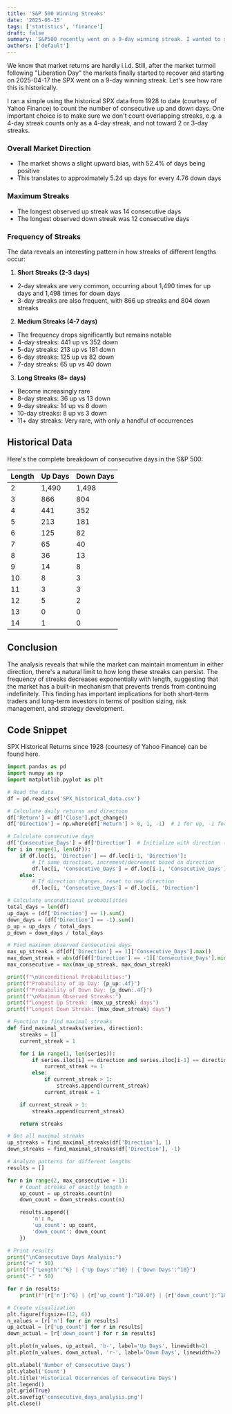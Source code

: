 ```yaml
---
title: 'S&P 500 Winning Streaks'
date: '2025-05-15'
tags: ['statistics', 'finance']
draft: false
summary: 'S&P500 recently went on a 9-day winning streak. I wanted to see how often this has happened historically.'
authors: ['default']
---
```


We know that market returns are hardly i.i.d. Still, after the market turmoil following "Liberation Day" the markets finally started
to recover and starting on 2025-04-17 the SPX went on a 9-day winning streak. Let's see how rare this is historically.

I ran a simple using the historical SPX data from 1928 to date (courtesy of Yahoo Finance) to count the number of consecutive up and down days.
One important choice is to make sure we don't count overlapping streaks, e.g. a 4-day streak counts only as a 4-day streak, and not toward 2 or 3-day streaks.

### Overall Market Direction
- The market shows a slight upward bias, with 52.4% of days being positive
- This translates to approximately 5.24 up days for every 4.76 down days

### Maximum Streaks
- The longest observed up streak was 14 consecutive days
- The longest observed down streak was 12 consecutive days

### Frequency of Streaks
The data reveals an interesting pattern in how streaks of different lengths occur:

1. **Short Streaks (2-3 days)**
- 2-day streaks are very common, occurring about 1,490 times for up days and 1,498 times for down days
- 3-day streaks are also frequent, with 866 up streaks and 804 down streaks

2. **Medium Streaks (4-7 days)**
- The frequency drops significantly but remains notable
- 4-day streaks: 441 up vs 352 down
- 5-day streaks: 213 up vs 181 down
- 6-day streaks: 125 up vs 82 down
- 7-day streaks: 65 up vs 40 down

3. **Long Streaks (8+ days)**
- Become increasingly rare
- 8-day streaks: 36 up vs 13 down
- 9-day streaks: 14 up vs 8 down
- 10-day streaks: 8 up vs 3 down
- 11+ day streaks: Very rare, with only a handful of occurrences

## Historical Data

Here's the complete breakdown of consecutive days in the S&P 500:

| Length | Up Days | Down Days |
|--------|---------|-----------|
| 2      | 1,490   | 1,498     |
| 3      | 866     | 804       |
| 4      | 441     | 352       |
| 5      | 213     | 181       |
| 6      | 125     | 82        |
| 7      | 65      | 40        |
| 8      | 36      | 13        |
| 9      | 14      | 8         |
| 10     | 8       | 3         |
| 11     | 3       | 3         |
| 12     | 5       | 2         |
| 13     | 0       | 0         |
| 14     | 1       | 0         |

## Conclusion

The analysis reveals that while the market can maintain momentum in either direction, there's a natural limit to how long these
streaks can persist. The frequency of streaks decreases exponentially with length, suggesting that
the market has a built-in mechanism that prevents trends from continuing indefinitely. This finding has important implications for both
short-term traders and long-term investors in terms of position sizing, risk management, and strategy development.

## Code Snippet

SPX Historical Returns since 1928 (courtesy of Yahoo Finance) can be found here.

```Python
import pandas as pd
import numpy as np
import matplotlib.pyplot as plt

# Read the data
df = pd.read_csv('SPX_historical_data.csv')

# Calculate daily returns and direction
df['Return'] = df['Close'].pct_change()
df['Direction'] = np.where(df['Return'] > 0, 1, -1)  # 1 for up, -1 for down

# Calculate consecutive days
df['Consecutive_Days'] = df['Direction']  # Initialize with direction (1 or -1)
for i in range(1, len(df)):
    if df.loc[i, 'Direction'] == df.loc[i-1, 'Direction']:
        # If same direction, increment/decrement based on direction
        df.loc[i, 'Consecutive_Days'] = df.loc[i-1, 'Consecutive_Days'] + df.loc[i, 'Direction']
    else:
        # If direction changes, reset to new direction
        df.loc[i, 'Consecutive_Days'] = df.loc[i, 'Direction']

# Calculate unconditional probabilities
total_days = len(df)
up_days = (df['Direction'] == 1).sum()
down_days = (df['Direction'] == -1).sum()
p_up = up_days / total_days
p_down = down_days / total_days

# Find maximum observed consecutive days
max_up_streak = df[df['Direction'] == 1]['Consecutive_Days'].max()
max_down_streak = abs(df[df['Direction'] == -1]['Consecutive_Days'].min())
max_consecutive = max(max_up_streak, max_down_streak)

print(f"\nUnconditional Probabilities:")
print(f"Probability of Up Day: {p_up:.4f}")
print(f"Probability of Down Day: {p_down:.4f}")
print(f"\nMaximum Observed Streaks:")
print(f"Longest Up Streak: {max_up_streak} days")
print(f"Longest Down Streak: {max_down_streak} days")

# Function to find maximal streaks
def find_maximal_streaks(series, direction):
    streaks = []
    current_streak = 1

    for i in range(1, len(series)):
        if series.iloc[i] == direction and series.iloc[i-1] == direction:
            current_streak += 1
        else:
            if current_streak > 1:
                streaks.append(current_streak)
            current_streak = 1

    if current_streak > 1:
        streaks.append(current_streak)

    return streaks

# Get all maximal streaks
up_streaks = find_maximal_streaks(df['Direction'], 1)
down_streaks = find_maximal_streaks(df['Direction'], -1)

# Analyze patterns for different lengths
results = []

for n in range(2, max_consecutive + 1):
    # Count streaks of exactly length n
    up_count = up_streaks.count(n)
    down_count = down_streaks.count(n)

    results.append({
        'n': n,
        'up_count': up_count,
        'down_count': down_count
    })

# Print results
print("\nConsecutive Days Analysis:")
print("=" * 50)
print(f"{'Length':^6} | {'Up Days':^10} | {'Down Days':^10}")
print("-" * 50)

for r in results:
    print(f"{r['n']:^6} | {r['up_count']:^10.0f} | {r['down_count']:^10.0f}")

# Create visualization
plt.figure(figsize=(12, 6))
n_values = [r['n'] for r in results]
up_actual = [r['up_count'] for r in results]
down_actual = [r['down_count'] for r in results]

plt.plot(n_values, up_actual, 'b-', label='Up Days', linewidth=2)
plt.plot(n_values, down_actual, 'r-', label='Down Days', linewidth=2)

plt.xlabel('Number of Consecutive Days')
plt.ylabel('Count')
plt.title('Historical Occurrences of Consecutive Days')
plt.legend()
plt.grid(True)
plt.savefig('consecutive_days_analysis.png')
plt.close()
```